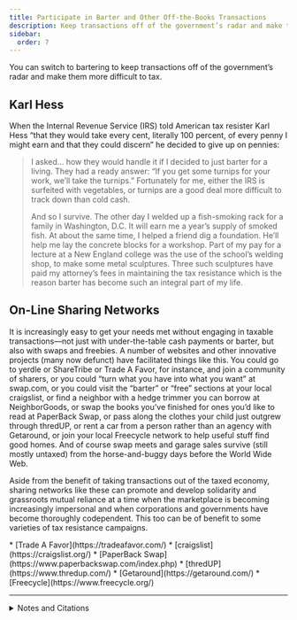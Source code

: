 ```yaml
---
title: Participate in Barter and Other Off-the-Books Transactions
description: Keep transactions off of the government’s radar and make them more difficult to tax.
sidebar:
  order: 7
---
```


You can switch to bartering to keep transactions off of the government’s radar and make them more difficult to tax.

## <Badge text="Example" size="medium" /> Karl Hess

When the Internal Revenue Service (IRS) told American tax resister Karl Hess “that they would take every cent, literally 100 percent, of every penny I might earn and that they could discern” he decided to give up on pennies:

> I asked… how they would handle it if I decided to just barter for a living.
> They had a ready answer: “If you get some turnips for your work, we’ll take the turnips.”
> Fortunately for me, either the IRS is surfeited with vegetables, or turnips are a good deal more difficult to track down than cold cash.
>
> And so I survive.
> The other day I welded up a fish-smoking rack for a family in Washington, D.C.
> It will earn me a year’s supply of smoked fish.
> At about the same time, I helped a friend dig a foundation.
> He’ll help me lay the concrete blocks for a workshop.
> Part of my pay for a lecture at a New England college was the use of the school’s welding shop, to make some metal sculptures.
> Three such sculptures have paid my attorney’s fees in maintaining the tax resistance which is the reason barter has become such an integral part of my life.

## <Badge text="Example" size="medium" /> On-Line Sharing Networks

It is increasingly easy to get your needs met without engaging in taxable transactions—not just with under-the-table cash payments or barter, but also with swaps and freebies.
A number of websites and other innovative projects (many now defunct) have facilitated things like this.
You could go to yerdle or ShareTribe or Trade A Favor, for instance, and join a community of sharers, or you could “turn what you have into what you want” at swap.com, or you could visit the “barter” or “free” sections at your local craigslist, or find a neighbor with a hedge trimmer you can borrow at NeighborGoods, or swap the books you’ve finished for ones you’d like to read at PaperBack Swap, or pass along the clothes your child just outgrew through thredUP, or rent a car from a person rather than an agency with Getaround, or join your local Freecycle network to help useful stuff find good homes.
And of course swap meets and garage sales survive (still mostly untaxed) from the horse-and-buggy days before the World Wide Web.

Aside from the benefit of taking transactions out of the taxed economy, sharing networks like these can promote and develop solidarity and grassroots mutual reliance at a time when the marketplace is becoming increasingly impersonal and when corporations and governments have become thoroughly codependent.
This too can be of benefit to some varieties of tax resistance campaigns.

<Aside type="tip" title="Links">
* [Trade A Favor](https://tradeafavor.com/)
* [craigslist](https://craigslist.org/)
* [PaperBack Swap](https://www.paperbackswap.com/index.php)
* [thredUP](https://www.thredup.com/)
* [Getaround](https://getaround.com/)
* [Freecycle](https://www.freecycle.org/)
</Aside>

---

<details>
<summary>Notes and Citations</summary>

* Hess, Karl “Bartering” <i>We Won’t Pay: A Tax Resistance Reader</i> (2008) pp. 438–41

</details>
